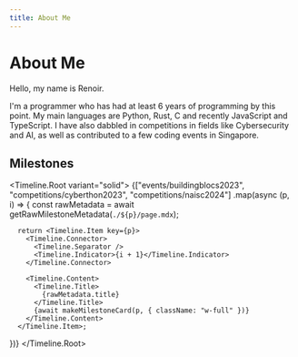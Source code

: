 ```yaml
---
title: About Me
---
```



# About Me

Hello, my name is Renoir.

I'm a programmer who has had at least 6 years of programming by this point. My main languages are Python, Rust, C and recently JavaScript and TypeScript. I have also dabbled in competitions in fields like Cybersecurity and AI, as well as contributed to a few coding events in Singapore.

## Milestones

<Timeline.Root variant="solid">
  {["events/buildingblocs2023", "competitions/cyberthon2023", "competitions/naisc2024"]
    .map(async (p, i) => {
      const rawMetadata = await getRawMilestoneMetadata(`./${p}/page.mdx`);

      return <Timeline.Item key={p}>
        <Timeline.Connector>
          <Timeline.Separator />
          <Timeline.Indicator>{i + 1}</Timeline.Indicator>
        </Timeline.Connector>

        <Timeline.Content>
          <Timeline.Title>
            {rawMetadata.title}
          </Timeline.Title>
          {await makeMilestoneCard(p, { className: "w-full" })}
        </Timeline.Content>
      </Timeline.Item>;
  })}
</Timeline.Root>